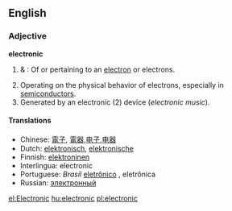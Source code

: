 ==English==

{{rank|account|party|sight|455|electronic|sea|necessary|idea}}

===Adjective===
'''electronic'''

# {{physics}} & {{chemistry}}: Of or pertaining to an [[electron]] or electrons.
# Operating on the physical behavior of electrons, especially in [[semiconductor]]s.
# Generated by an electronic (2) device (''electronic music'').

====Translations====
*Chinese: [[電子]], [[電器]],[[电子]],[[电器]]
*Dutch: [[elektronisch]], [[elektronische]]
*Finnish: [[elektroninen]]
*Interlingua: electronic
*Portuguese: ''Brasil'' [[eletrônico]] {{m}}, eletrônica {{f}}
*Russian: [[электронный]]
[[el:Electronic]]
[[hu:electronic]]
[[pl:electronic]]
